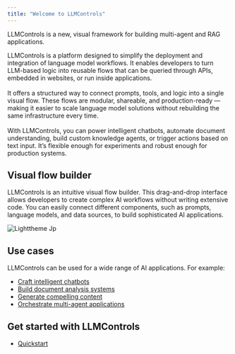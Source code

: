 ```yaml
---
title: "Welcome to LLMControls"
---
```


LLMControls is a new, visual framework for building multi-agent and RAG applications. 

LLMControls is a platform designed to simplify the deployment and integration of language model workflows. It enables developers to turn LLM-based logic into reusable flows that can be queried through APIs, embedded in websites, or run inside applications.\
\
It offers a structured way to connect prompts, tools, and logic into a single visual flow. These flows are modular, shareable, and production-ready — making it easier to scale language model solutions without rebuilding the same infrastructure every time.\
\
With LLMControls, you can power intelligent chatbots, automate document understanding, build custom knowledge agents, or trigger actions based on text input. It’s flexible enough for experiments and robust enough for production systems.

## **Visual flow builder**

LLMControls is an intuitive visual flow builder. This drag-and-drop interface allows developers to create complex AI workflows without writing extensive code. You can easily connect different components, such as prompts, language models, and data sources, to build sophisticated AI applications.

![Lighttheme Jp](/images/Lighttheme.jpg)

## **Use cases**

LLMControls can be used for a wide range of AI applications. For example:

- [Craft intelligent chatbots](/Templates/Memorychatbot)
- [Build document analysis systems](/Templates/DocumentQA)
- [Generate compelling content](/Templates/Blogwriter)
- [Orchestrate multi-agent applications](/Templates/Simpleagent)

## **Get started with LLMControls**

- [Quickstart](/Getstarted/quickstart)